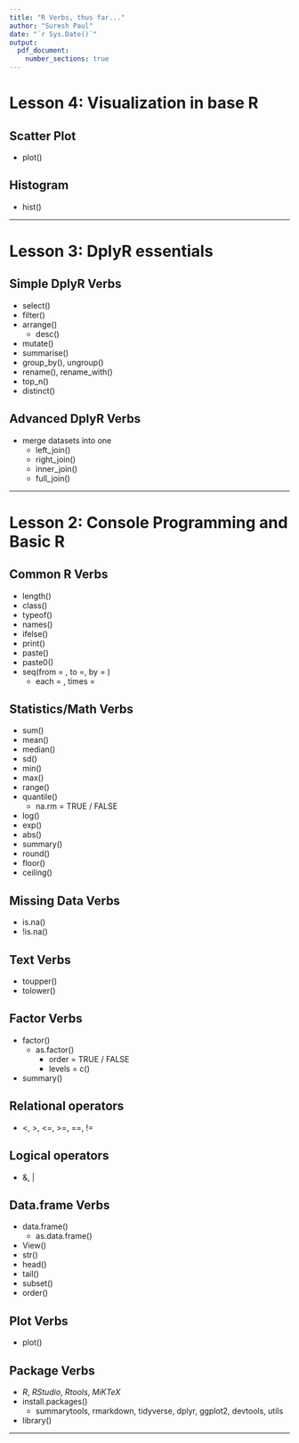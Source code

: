 ```yaml
---
title: "R Verbs, thus far..."
author: "Suresh Paul"
date: "`r Sys.Date()`"
output: 
  pdf_document:
    number_sections: true
---
```




# Lesson 4: Visualization in base R


## Scatter Plot


-   plot()


       


## Histogram

-   hist()



***



# Lesson 3: DplyR essentials


## Simple DplyR Verbs


-   select()
-   filter()
-   arrange()
    -   desc()
-   mutate()
-   summarise()
-   group_by(), ungroup()
-   rename(), rename_with()
-   top_n()
-   distinct()


## Advanced DplyR Verbs


-   merge datasets into one
    -   left_join()
    -   right_join()
    -   inner_join()
    -   full_join()







***



# Lesson 2: Console Programming and Basic R


## Common R Verbs

-   length()
-   class()
-   typeof()
-   names()
-   ifelse()
-   print()
-   paste()
-   paste0()
-   seq(from = , to =, by = )
    -   each = , times =

## Statistics/Math Verbs

-   sum()
-   mean()
-   median()
-   sd()
-   min()
-   max()
-   range()
-   quantile()
    -   na.rm = TRUE / FALSE
-   log()
-   exp()
-   abs()
-   summary()
-   round()
-   floor()
-   ceiling()



## Missing Data Verbs

-   is.na()
-   !is.na()


## Text Verbs

-   toupper()
-   tolower()


## Factor Verbs

-   factor()
    -   as.factor()
        -   order = TRUE / FALSE
        -   levels = c()
-   summary()



## Relational operators

-   <, >, <=, >=, ==, !=

## Logical operators

-   &, |

## Data.frame Verbs

-   data.frame()
    -   as.data.frame()
-   View()
-   str()
-   head()
-   tail()
-   subset()
-   order()

## Plot Verbs

-   plot()

## Package Verbs

-   *R*, *RStudio*, *Rtools*, *MiKTeX*
-   install.packages()
    -   summarytools, rmarkdown, tidyverse, dplyr, ggplot2, devtools, utils
-   library()


***
